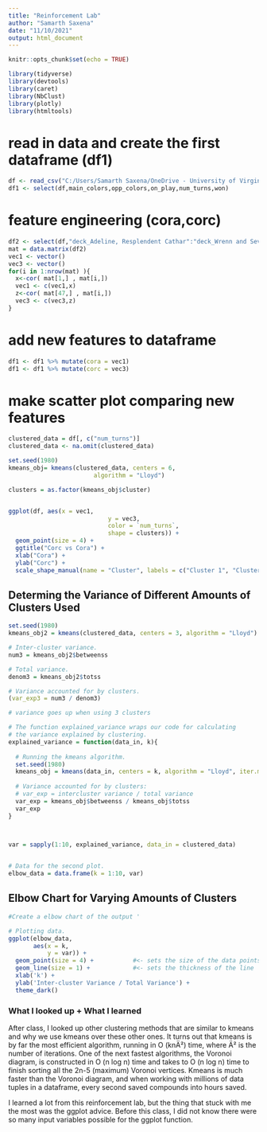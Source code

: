 ---
title: "Reinforcement Lab"
author: "Samarth Saxena"
date: "11/10/2021"
output: html_document
---

```{r setup, include=FALSE,echo=FALSE}
knitr::opts_chunk$set(echo = TRUE)
```

```{r,echo=FALSE}
library(tidyverse)
library(devtools)
library(caret)
library(NbClust)
library(plotly)
library(htmltools)
```

# read in data and create the first dataframe (df1)
```{r,echo=FALSE}
df <- read_csv("C:/Users/Samarth Saxena/OneDrive - University of Virginia/College/Fall 2021/DS 3001/reinforcementlab/data-summary.csv")
df1 <- select(df,main_colors,opp_colors,on_play,num_turns,won)
```

# feature engineering (cora,corc)
```{r,echo=FALSE}
df2 <- select(df,"deck_Adeline, Resplendent Cathar":"deck_Wrenn and Seven")
mat = data.matrix(df2)
vec1 <- vector()
vec3 <- vector()
for(i in 1:nrow(mat) ){
  x<-cor( mat[1,] , mat[i,])
  vec1 <- c(vec1,x)
  z<-cor( mat[47,] , mat[i,])
  vec3 <- c(vec3,z)
}
```

# add new features to dataframe
```{r,echo=FALSE}
df1 <- df1 %>% mutate(cora = vec1)
df1 <- df1 %>% mutate(corc = vec3)
```

# make scatter plot comparing new features
```{r,echo=FALSE}
clustered_data = df[, c("num_turns")]
clustered_data <- na.omit(clustered_data)

set.seed(1980)
kmeans_obj= kmeans(clustered_data, centers = 6, 
                        algorithm = "Lloyd")

clusters = as.factor(kmeans_obj$cluster)


ggplot(df, aes(x = vec1, 
                            y = vec3,
                            color = `num_turns`,
                            shape = clusters)) + 
  geom_point(size = 4) +
  ggtitle("Corc vs Cora") +
  xlab("Cora") +
  ylab("Corc") +
  scale_shape_manual(name = "Cluster", labels = c("Cluster 1", "Cluster 2", "Cluster 3", "Cluster 4", "Cluster 5", "Cluster 6"), values = c("1", "2", "3", "4", "5", "6")) + theme_dark()

```

## Determing the Variance of Different Amounts of Clusters Used 
```{r,echo=FALSE}
set.seed(1980)
kmeans_obj2 = kmeans(clustered_data, centers = 3, algorithm = "Lloyd")

# Inter-cluster variance.
num3 = kmeans_obj2$betweenss

# Total variance.
denom3 = kmeans_obj2$totss

# Variance accounted for by clusters.
(var_exp3 = num3 / denom3)

# variance goes up when using 3 clusters 

# The function explained_variance wraps our code for calculating 
# the variance explained by clustering.
explained_variance = function(data_in, k){
  
  # Running the kmeans algorithm.
  set.seed(1980)
  kmeans_obj = kmeans(data_in, centers = k, algorithm = "Lloyd", iter.max = 30)
  
  # Variance accounted for by clusters:
  # var_exp = intercluster variance / total variance
  var_exp = kmeans_obj$betweenss / kmeans_obj$totss
  var_exp 
}
  


var = sapply(1:10, explained_variance, data_in = clustered_data)


# Data for the second plot.
elbow_data = data.frame(k = 1:10, var)
```

## Elbow Chart for Varying Amounts of Clusters
```{r,echo=FALSE}
#Create a elbow chart of the output '

# Plotting data.
ggplot(elbow_data, 
       aes(x = k,  
           y = var)) + 
  geom_point(size = 4) +           #<- sets the size of the data points
  geom_line(size = 1) +            #<- sets the thickness of the line
  xlab('k') + 
  ylab('Inter-cluster Variance / Total Variance') + 
  theme_dark()
```
### What I looked up + What I learned
After class, I looked up other clustering methods that are similar to kmeans and why we use kmeans over these other ones. It turns out that kmeans is by far the most efficient algorithm, running in O (knÄ²) time, where Ä² is the number of iterations. One of the next fastest algorithms, the Voronoi diagram, is constructed in O (n log n) time and takes to O (n log n) time to finish sorting all the 2n-5 (maximum) Voronoi vertices. Kmeans is much faster than the Voronoi diagram, and when working with millions of data tuples in a dataframe, every second saved compounds into hours saved. 

I learned a lot from this reinforcement lab, but the thing that stuck with me the most was the ggplot advice. Before this class, I did not know there were so many input variables possible for the ggplot function.